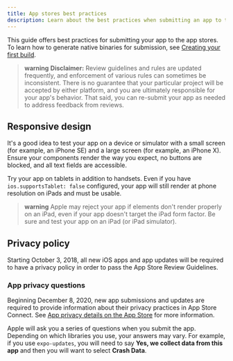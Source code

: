 ```yaml
---
title: App stores best practices
description: Learn about the best practices when submitting an app to the app stores.
---
```



This guide offers best practices for submitting your app to the app stores. To learn how to generate native binaries for submission, see [Creating your first build](/build/setup/).

> **warning** **Disclaimer:** Review guidelines and rules are updated frequently, and enforcement of various rules can sometimes be inconsistent. There is no guarantee that your particular project will be accepted by either platform, and you are ultimately responsible for your app's behavior. That said, you can re-submit your app as needed to address feedback from reviews.

<BoxLink
  title="Versioning your app"
  description="Learn how to configure native runtime versions for your apps."
  href="/build-reference/app-versions"
/>
<BoxLink
  title="App Store presence"
  description="Manage your Apple App Store metadata from the command line."
  href="/eas-metadata/introduction"
/>
<BoxLink
  title="Permissions"
  description="Refine native permissions and system dialog messages."
  href="/guides/permissions"
/>
<BoxLink
  title="App icons"
  description="App stores have strict rules for home screen icons."
  href="/develop/user-interface/app-icons/"
/>
<BoxLink
  title="Splash screen"
  description="Create a seamless loading experience using with the splash screen API."
  href="/develop/user-interface/splash-screen/"
/>
<BoxLink
  title="Status bar"
  description="Configure the native status bar to have high contrast on all screens."
  href="/guides/configuring-statusbar"
/>
<BoxLink
  title="Localizing your app"
  description="Prepare versions of your app for different languages and regions."
  href="/guides/localization"
/>
<BoxLink
  title="Apple: Review guidelines"
  description="Official Apple guide on preparing your app for App Store review."
  href="https://developer.apple.com/app-store/review"
/>

## Responsive design

It's a good idea to test your app on a device or simulator with a small screen (for example, an iPhone SE) and a large screen (for example, an iPhone X). Ensure your components render the way you expect, no buttons are blocked, and all text fields are accessible.

Try your app on tablets in addition to handsets. Even if you have `ios.supportsTablet: false` configured, your app will still render at phone resolution on iPads and must be usable.

> **warning** Apple may reject your app if elements don't render properly on an iPad, even if your app doesn't target the iPad form factor. Be sure and test your app on an iPad (or iPad simulator).

## Privacy policy

Starting October 3, 2018, all new iOS apps and app updates will be required to have a privacy policy in order to pass the App Store Review Guidelines.

### App privacy questions

Beginning December 8, 2020, new app submissions and updates are required to provide information about their privacy practices in App Store Connect. See [App privacy details on the App Store](https://developer.apple.com/app-store/app-privacy-details/) for more information.

Apple will ask you a series of questions when you submit the app. Depending on which libraries you use, your answers may vary. For example, if you use `expo-updates`, you will need to say **Yes, we collect data from this app** and then you will want to select **Crash Data**.
